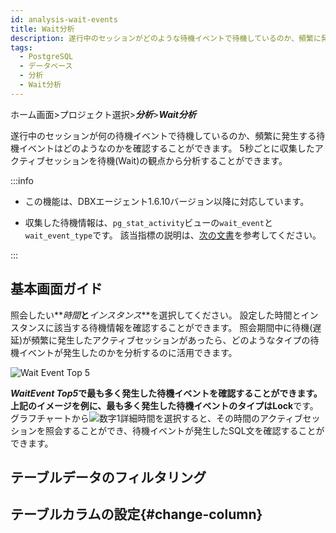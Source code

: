 ```yaml
---
id: analysis-wait-events
title: Wait分析
description: 遂行中のセッションがどのような待機イベントで待機しているのか、頻繁に発生する待機イベントは何なのかを確認することができます。
tags:
  - PostgreSQL
  - データベース
  - 分析
  - Wait分析
---
```


ホーム画面>プロジェクト選択>**_分析_**>**_Wait分析_**

遂行中のセッションが何の待機イベントで待機しているのか、頻繁に発生する待機イベントはどのようなのかを確認することができます。 5秒ごとに収集したアクティブセッションを待機(Wait)の観点から分析することができます。 

:::info

- この機能は、DBXエージェント1.6.10バージョン以降に対応しています。

- 収集した待機情報は、`pg_stat_activity`ビューの`wait_event`と`wait_event_type`です。 該当指標の説明は、[次の文書](https://www.postgresql.org/docs/current/monitoring-stats.html#WAIT-EVENT-TABLE)を参考してください。

:::

## 基本画面ガイド

<ImgLang img='db-analysis-wait.png' desc='Wait分析' />

照会したい**_時間_**と**_インスタンス_**を選択してください。 設定した時間とインスタンスに該当する待機情報を確認することができます。 照会期間中に待機(遅延)が頻繁に発生したアクティブセッションがあったら、どのようなタイプの待機イベントが発生したのかを分析するのに活用できます。

![Wait Event Top 5](/img/db-analysis-wait-top5.png)

**_WaitEvent Top5_**で最も多く発生した待機イベントを確認することができます。 上記のイメージを例に、最も多く発生した待機イベントのタイプは**Lock**です。 グラフチャートから![数字1](/img/number-01.png)詳細時間を選択すると、その時間のアクティブセッションを照会することができ、待機イベントが発生したSQL文を確認することができます。

## テーブルデータのフィルタリング


<Dbtabledatafiltering />  

## テーブルカラムの設定{#change-column}


<Dbv2dataeditcolumn />

